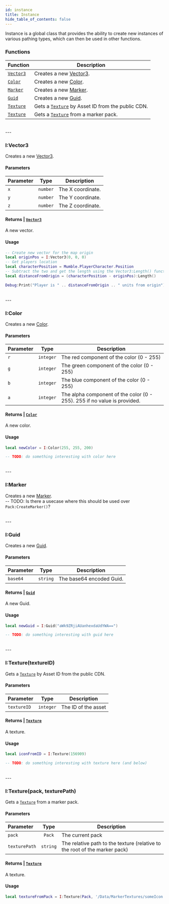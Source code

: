 ```yaml
---
id: instance
title: Instance
hide_table_of_contents: false
---
```



Instance is a global class that provides the ability to create new instances of various pathing types, which can then be used in other functions.

### Functions
| Function | Description |
| :----- | ----------- |
| [`Vector3`](#ivector3) | Creates a new [Vector3](vector3). |
| [`Color`](#icolor) | Creates a new [Color](color). |
| [`Marker`](#imarker) | Creates a new [Marker](marker). |
| [`Guid`](#iguid) | Creates a new [Guid](guid). |
| [`Texture`](#itexture) | Gets a [`Texture`](texture) by Asset ID from the public CDN. |
| [`Texture`](#itexture-1) | Gets a [`Texture`](texture) from a marker pack. |
<br/>
---

### <CodeHeader class="I" function="Vector3" params="x, y, z">I\:Vector3</CodeHeader>
Creates a new [Vector3](vector3).

#### Parameters
| Parameter | Type | Description |
| :-------- | :--: | ----------- |
| `x` | `number` | The X coordinate. |
| `y` | `number` | The Y coordinate. |
| `z` | `number` | The Z coordinate. |

#### Returns | [`Vector3`](vector3)
A new vector.

#### Usage
```lua title="script.lua"
-- Create new vector for the map origin
local originPos = I:Vector3(0, 0, 0)
-- Get players location
local characterPosition = Mumble.PlayerCharacter.Position
-- Subtract the two and get the length using the Vector3:Length() function
local distanceFromOrigin = (characterPosition - originPos):Length()

Debug:Print("Player is " .. distanceFromOrigin .. " units from origin")
```
<br/>
---


### <CodeHeader class="I" function="Color" params="r, g, b, a">I\:Color</CodeHeader>
Creates a new [Color](color).

#### Parameters
| Parameter | Type | Description |
| :-------- | :--: | ----------- |
| `r` | `integer` | The red component of the color (0 - 255) |
| `g` | `integer` | The green component of the color (0 - 255) |
| `b` | `integer` | The blue component of the color (0 - 255) |
| `a` | `integer` | The alpha component of the color (0 - 255).  255 if no value is provided. |

#### Returns | [`Color`](color)
A new color.

#### Usage
```lua title="script.lua"
local newColor = I:Color(255, 255, 200)

-- TODO: do something interesting with color here
```
<br/>
---


### <CodeHeader class="I" function="Marker" params="">I\:Marker</CodeHeader>
Creates a new [Marker](marker).  
-- TODO: Is there a usecase where this should be used over `Pack:CreateMarker()`?

<br/>
---


### <CodeHeader class="I" function="Guid" params="base64">I\:Guid</CodeHeader>
Creates a new [Guid](guid).

#### Parameters
| Parameter | Type | Description |
| :-------- | :--: | ----------- |
| `base64` | `string` | The base64 encoded Guid. |

#### Returns | [`Guid`](guid)
A new Guid.

#### Usage
```lua title="script.lua"
local newGuid = I:Guid("aWk9ZRjiAUanhexdaUdYWA==")

-- TODO: do something interesting with guid here
```
<br/>
---


### <CodeHeader class="I" function="Texture" params="textureID">I\:Texture(textureID)</CodeHeader>
Gets a [`Texture`](texture) by Asset ID from the public CDN.

#### Parameters
| Parameter | Type | Description |
| :-------- | :--: | ----------- |
| `textureID` | `integer` | The ID of the asset |

#### Returns | [`Texture`](texture)
A texture.

#### Usage
```lua title="script.lua"
local iconFromID = I:Texture(156909)

-- TODO: do something interesting with texture here (and below)
```
<br/>
---


### <CodeHeader class="I" function="Texture" params="pack, texturePath">I\:Texture(pack, texturePath)</CodeHeader>
Gets a [`Texture`](texture) from a marker pack.

#### Parameters
| Parameter | Type | Description |
| :-------- | :--: | ----------- |
| `pack` | `Pack` | The current pack |
| `texturePath` | `string` | The relative path to the texture (relative to the root of the marker pack) |

#### Returns | [`Texture`](texture)
A texture.

#### Usage
```lua title="script.lua"
local textureFromPack = I:Texture(Pack, '/Data/MarkerTextures/someIcon.png')
```


